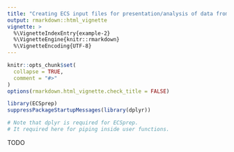 ```yaml
---
title: "Creating ECS input files for presentation/analysis of data from a surface-rupturing earthquake"
output: rmarkdown::html_vignette
vignette: >
  %\VignetteIndexEntry{example-2}
  %\VignetteEngine{knitr::rmarkdown}
  %\VignetteEncoding{UTF-8}
---
```


```r
knitr::opts_chunk$set(
  collapse = TRUE,
  comment = "#>"
)
options(rmarkdown.html_vignette.check_title = FALSE)
```

```r
library(ECSprep)
suppressPackageStartupMessages(library(dplyr)) 

# Note that dplyr is required for ECSprep.
# It required here for piping inside user functions.
```

TODO

